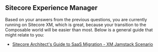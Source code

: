     
## Sitecore Experience Manager

Based on your answers from the previous questions, you are currently running on Sitecore XM, which is great, because your transition to the Composable world will be easier than most. Below is a general guide that might relate to you:

- [Sitecore Architect's Guide to SaaS Migration - XM Jamstack Scenario](https://jasonstcyr.com/2022/05/20/sitecore-architects-guide-to-saas-migration-xm-jamstack-scenario/)
